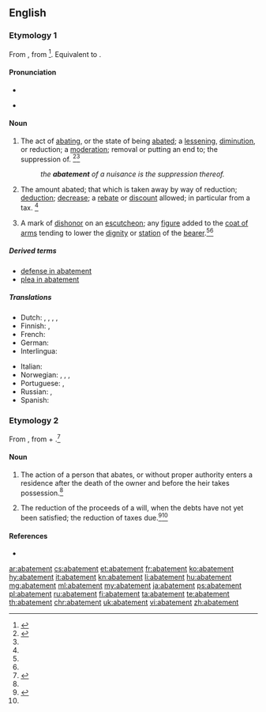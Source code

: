 {{wikisource1911Enc|Abatement}}
==English==
{{wikipedia}}

===Etymology 1===
From {{etyl|frm|en}} {{term|abatement|lang=frm}}, from {{etyl|fro|en}} {{term|abatre|lang=fro}}<ref name=CH>{{R:CDOE|page=2}}</ref>. Equivalent to {{suffix|abate|ment|t1=to beat down|t2=the result of|lang=en}}.

====Pronunciation====
* {{audio|en-us-abatement.ogg|Audio (US)|lang=en}}
* {{a|US}} {{IPA|/əˈbeɪt.mənt/|lang=en}}

====Noun====
{{en-noun}}

# The act of [[abating]], or the state of being [[abate]]d; a [[lessening]], [[diminution]], or reduction; a [[moderation]]; removal or putting an end to; the suppression of. {{defdate|First attested from 1340 to 1470.}}<ref name=SOED>{{R:SOED5|page=2}}</ref><ref name=CH/>
#: ''the '''abatement''' of a nuisance is the suppression thereof.''
# The amount abated; that which is taken away by way of reduction; [[deduction]]; [[decrease]]; a [[rebate]] or [[discount]] allowed; in particular from a tax. {{defdate|Late 15<sup>th</sup> century.}}<ref name=SOED/>
# {{context|heraldry|lang=en}} A mark of [[dishonor]] on an [[escutcheon]]; any [[figure]] added to the [[coat of arms]] tending to lower the [[dignity]] or [[station]] of the [[bearer]].<ref name =WI3/>{{defdate|Early 17<sup>th</sup> century.}}<ref name=SOED/>

=====Derived terms=====
* [[defense in abatement]]
* [[plea in abatement]]

=====Translations=====
{{trans-top|the act of abating or the state of being abated}}
* Dutch: {{t+|nl|afname}}, {{t+|nl|afslag}}, {{t|nl|inkrimping}}, {{t+|nl|korting}}, {{t+|nl|vermindering}}
* Finnish: {{t+|fi|vähennys}}, {{t|fi|lievennys}}
* French: {{t+|fr|réduction|f}}
* German: {{t+|de|Abnahme|f}}
* Interlingua: {{t|ia|diminution}}
{{trans-mid}}
* Italian: {{t+|it|riduzione}}
* Norwegian: {{t|no|minking}}, {{t+|no|reduksjon}}, {{t|no|det å avta}}, {{t|no|bekjempelse}}
* Portuguese: {{t+|pt|abatimento}}, {{t|pt|extenuação}}
* Russian: {{t+|ru|снижение|n|tr=snižénije|sc=Cyrl}}, {{t+|ru|уменьшение|n|tr=umenʹšénije|sc=Cyrl}}
* Spanish: {{t+|es|disminución|f}}
{{trans-bottom}}

===Etymology 2===
From {{etyl|enm|en}}, from {{etyl|xno|en}} {{term|abatre||to abate|lang=fro}} + {{term|-ment|lang=fro}}.<ref name = WI3>{{R:MW3 1976}}</ref>

====Noun====
{{en-noun}}

# {{context|legal|lang=en}} The action of a person that abates, or without proper authority enters a residence after the death of the owner and before the heir takes possession.<ref name=WI3/>
# {{context|legal|lang=en}} The reduction of the proceeds of a will, when the debts have not yet been satisfied; the reduction of taxes due.<ref>{{R:RHCD|page=1}}</ref>{{defdate|First attested around 1150 to 1350.}}<ref name=SOED/>

====References====
<references/>
* {{R:Heraldry 1862}}

[[ar:abatement]]
[[cs:abatement]]
[[et:abatement]]
[[fr:abatement]]
[[ko:abatement]]
[[hy:abatement]]
[[it:abatement]]
[[kn:abatement]]
[[li:abatement]]
[[hu:abatement]]
[[mg:abatement]]
[[ml:abatement]]
[[my:abatement]]
[[ja:abatement]]
[[ps:abatement]]
[[pl:abatement]]
[[ru:abatement]]
[[fi:abatement]]
[[ta:abatement]]
[[te:abatement]]
[[th:abatement]]
[[chr:abatement]]
[[uk:abatement]]
[[vi:abatement]]
[[zh:abatement]]